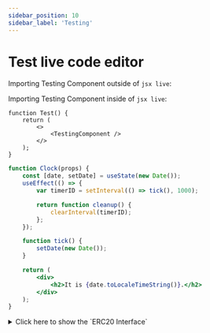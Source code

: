 ```yaml
---
sidebar_position: 10
sidebar_label: 'Testing'
---
```



# Test live code editor

Importing Testing Component outside of `jsx live`:

<TestingComponent />

Importing Testing Component inside of `jsx live`:

```tsx live
function Test() {
	return (
		<>
			<TestingComponent />
		</>
	);
}
```

```jsx live
function Clock(props) {
	const [date, setDate] = useState(new Date());
	useEffect(() => {
		var timerID = setInterval(() => tick(), 1000);

		return function cleanup() {
			clearInterval(timerID);
		};
	});

	function tick() {
		setDate(new Date());
	}

	return (
		<div>
			<h2>It is {date.toLocaleTimeString()}.</h2>
		</div>
	);
}
```

<div>
<details>
<summary>Click here to show the `ERC20 Interface`</summary>

```js
function name() public view returns (string)
function symbol() public view returns (string)
function decimals() public view returns (uint8)
function totalSupply() public view returns (uint256)
function balanceOf(address _owner) public view returns (uint256 balance)
function transfer(address _to, uint256 _value) public returns (bool success)
function transferFrom(address _from, address _to, uint256 _value) public returns (bool success)
function approve(address _spender, uint256 _value) public returns (bool success)
function allowance(address _owner, address _spender) public view returns (uint256 remaining)
```

</details>
</div>
